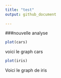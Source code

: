 ```yaml
---
title: "test"
output: github_document
    
---
```

###nouvelle analyse
```r
plot(cars)
```
voici le graph cars

```r
plot(iris)
```
Voici le graph de iris


